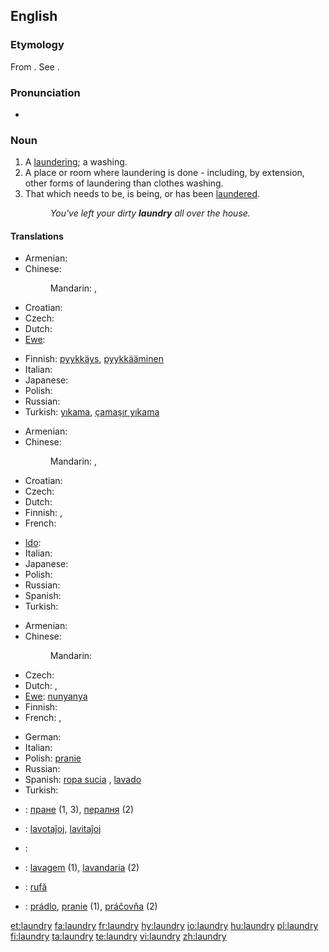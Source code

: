 ==English==
{{wikipedia}}

===Etymology===
From {{etyl|fro}} {{term|lavanderie|lang=fro}}. See {{term|launder}}.

===Pronunciation===
* {{audio|en-us-laundry.ogg|Audio (US)}}

===Noun===
{{en-noun|laundries}}

# A [[laundering]]; a washing.
# A place or room where laundering is done - including, by extension, other forms of laundering than clothes washing.
# That which needs to be, is being, or has been [[launder]]ed.
#: ''You've left your dirty '''laundry''' all over the house.''

====Translations====
{{trans-top|laundering; washing}}
* Armenian: {{t-|hy|լվացք|tr=lvac’k’|sc=Armn|xs=Armenian}}
* Chinese:
*: Mandarin: {{t|zh|洗衣|tr=xǐyī|sc=Hani}},  {{t|zh|洗濯|tr=xǐzhuó|sc=Hani}}
* Croatian: {{t-|hr|pranje|n|alt=pránje}}
* Czech: {{t-|cs|praní|n}}
* Dutch: {{t+|nl|was|m}}
* [[Ewe]]: {{tø|ee|nunyanya|xs=Ewe}}
{{trans-mid}}
* Finnish: [[pyykkäys]], [[pyykkääminen]]
* Italian: {{t+|it|bucato|m}}
* Japanese: {{t|ja|洗濯|tr=せんたく, sentaku|sc=Jpan}}
* Polish: {{t+|pl|pranie|m}}
* Russian: {{t|ru|стирка|f|tr=stírka|sc=Cyrl}}
* Turkish: [[yıkama]], [[çamaşır yıkama]]
{{trans-bottom}}

{{trans-top|place or room where laundering is done}}
* Armenian: {{t-|hy|լվացքատուն|tr=lvac’k’atun|sc=Armn|xs=Armenian}}
* Chinese:
*: Mandarin: {{t|zh|洗衣房|tr=xǐyīfáng|sc=Hani}},  {{t|zh|洗衣店|tr=xǐyīdiàn|sc=Hani}}
* Croatian: {{t-|hr|praonica|f|alt=praónica}}
* Czech: {{t-|cs|prádelna|f}}
* Dutch: {{t+|nl|wasserij|f}}
* Finnish: {{t+|fi|pesutupa}}, {{t+|fi|pesula}}
* French: {{t+|fr|laverie|f}}
{{trans-mid}}
* [[Ido]]: {{t-|io|laverio|xs=Ido}}
* Italian: {{t+|it|lavanderia|f}}
* Japanese: {{t|ja|ランドリー|tr=randorī|sc=Jpan}}
* Polish: {{t-|pl|pralnia|f}}
* Russian: {{t|ru|прачечная|f|tr=práčečnaja|sc=Cyrl}}
* Spanish: {{t-|es|lavandería|f}}
* Turkish: {{t+|tr|çamaşırhane}}
{{trans-bottom}}

{{trans-top|that which needs to be laundered}}
* Armenian: {{t-|hy|լվացք|tr=lvac’k’|sc=Armn|xs=Armenian}}
* Chinese:
*: Mandarin: {{t|zh|要洗的衣服|tr=yào xǐ-de yīfu|sc=Hani}}
* Czech: {{t-|cs|prádlo|n}}
* Dutch: {{t+|nl|was|m}}, {{t+|nl|wasgoed|n}}
* [[Ewe]]: [[nunyanya]]
* Finnish: {{t-|fi|pyykki}}
* French: {{t+|fr|lessive|f}},  {{t|fr|linge|f}}
{{trans-mid}}
* German: {{t+|de|Wäsche|f}}
* Italian: {{t+|it|bucato|m}}
* Polish: [[pranie]] {{m}}
* Russian: {{t|ru|бельё|n|tr=bel'jó|sc=Cyrl}}
* Spanish: [[ropa sucia]] {{f}}, [[lavado]] {{m}}
* Turkish: {{t+|tr|çamaşır}}
{{trans-bottom}}

{{checktrans-top}}
* {{ttbc|Bulgarian}}: [[пране]] {{n}} (1, 3), [[пералня]] {{f}} (2)
* {{ttbc|Esperanto}}: [[lavotaĵoj]], [[lavitaĵoj]]
* {{ttbc|Kurdish}}: {{t|ku|balav}} {{f}}
{{checktrans-mid}}
* {{ttbc|Portuguese}}: [[lavagem]] (1), [[lavandaria]] {{f}} (2)
* {{ttbc|Romanian}}: [[rufă]] {{f}}
* {{ttbc|Slovak}}: [[prádlo]], [[pranie]] {{n}} (1), [[práčovňa]]  {{f}} (2)
{{checktrans-bottom}}

[[et:laundry]]
[[fa:laundry]]
[[fr:laundry]]
[[hy:laundry]]
[[io:laundry]]
[[hu:laundry]]
[[pl:laundry]]
[[fi:laundry]]
[[ta:laundry]]
[[te:laundry]]
[[vi:laundry]]
[[zh:laundry]]